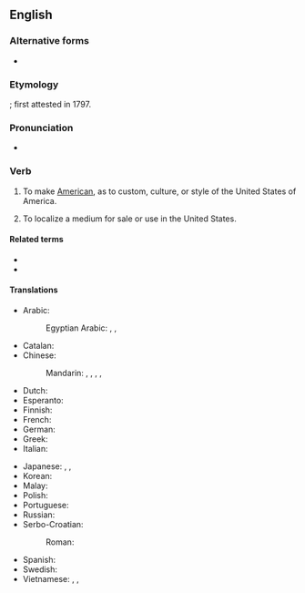 {{also|americanize}}
==English==

===Alternative forms===
* {{l|en|Americanise}}

===Etymology===
{{suffix|en|American|ize}}; first attested in 1797.

===Pronunciation===
* {{audio|en|en-us-Americanize.ogg|Audio (US)}}

===Verb===
{{en-verb}}

# {{lb|en|US|Canada}} To make [[American]], as to custom, culture, or style of the United States of America.
# {{lb|en|US|Canada}} To localize a medium for sale or use in the United States.

====Related terms====
* {{l|en|Americanization}}
* {{l|en|Americanism}}

====Translations====
{{trans-top|to make American}}
* Arabic: {{t|ar|أَمْرَكَ}}
*: Egyptian Arabic: {{t|arz|يأمرك|m|tr=yeʾámrek}}, {{t|arz|تأمرك|f|tr=teʾámrek}}, {{t|arz|يأمركو|p|tr=yeʾamréku}}
* Catalan: {{t+|ca|americanitzar}}
* Chinese:
*: Mandarin: {{t|cmn|美國化|sc=Hani}}, {{t|cmn|美国化|tr=měiguóhuà|sc=Hani}}, {{t+|cmn|美化|tr=měihuà|sc=Hani}}, {{t|cmn|[[美語]][[用法]]|sc=Hani}}, {{t|cmn|[[美语]][[用法]]|tr=měiyǔ yòngfǎ|sc=Hani}} {{qualifier|linguistically}}
* Dutch: {{t+|nl|amerikaniseren}}
* Esperanto: {{t|eo|usonigi}}
* Finnish: {{t|fi|amerikkalaistaa}}
* French: {{t+|fr|américaniser}}
* German: {{t+|de|amerikanisieren}}
* Greek: {{t+|el|αμερικανοποιώ}}
* Italian: {{t+|it|americanizzare}}
{{trans-mid}}
* Japanese: {{t|ja|[[アメリカ]][[風]]に[[する]]|tr=Amerikafū ni suru|sc=Jpan}}, {{t|ja|アメリカナイズ|tr=amerikanaizu suru|alt=アメリカナイズする|sc=Jpan}}, {{t|ja|米国化|tr=べいこくかする, beikokuka suru|alt=米国化する}}
* Korean: {{t|ko|미국화하다}}
* Malay: {{t|ms|amerikakan}}
* Polish: {{t+|pl|amerykanizować}}
* Portuguese: {{t+|pt|americanizar}}
* Russian: {{t+|ru|американизи́ровать|impf|pf}}
* Serbo-Croatian:
*: Roman: {{t+|sh|amerikanizirati|impf|pf}}
* Spanish: {{t+|es|americanizar}}
* Swedish: {{t+|sv|amerikanisera}}
* Vietnamese: {{t|vi|Mỹ hóa}}, {{t|vi|Mỹ hoá}}, {{t|vi|Mĩ hoá}}
{{trans-bottom}}
